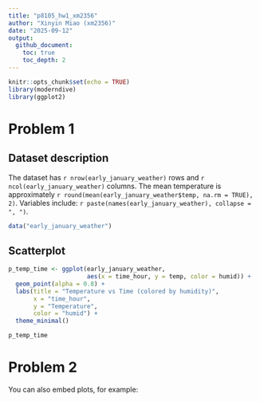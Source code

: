 ```yaml
---
title: "p8105_hw1_xm2356"
author: "Xinyin Miao (xm2356)"
date: "2025-09-12"
output: 
  github_document:
    toc: true
    toc_depth: 2
---
```


```r
knitr::opts_chunk$set(echo = TRUE)
library(moderndive)
library(ggplot2)
```

# Problem 1

## Dataset description

The dataset has `r nrow(early_january_weather)` rows and `r ncol(early_january_weather)` columns.
The mean temperature is approximately `r round(mean(early_january_weather$temp, na.rm = TRUE), 2)`.
Variables include: `r paste(names(early_january_weather), collapse = ", ")`.

```r
data("early_january_weather")
```

## Scatterplot
```r
p_temp_time <- ggplot(early_january_weather,
                      aes(x = time_hour, y = temp, color = humid)) +
  geom_point(alpha = 0.8) +
  labs(title = "Temperature vs Time (colored by humidity)",
       x = "time_hour",
       y = "Temperature",
       color = "humid") +
  theme_minimal()

p_temp_time
```


# Problem 2

You can also embed plots, for example:

```r

```


